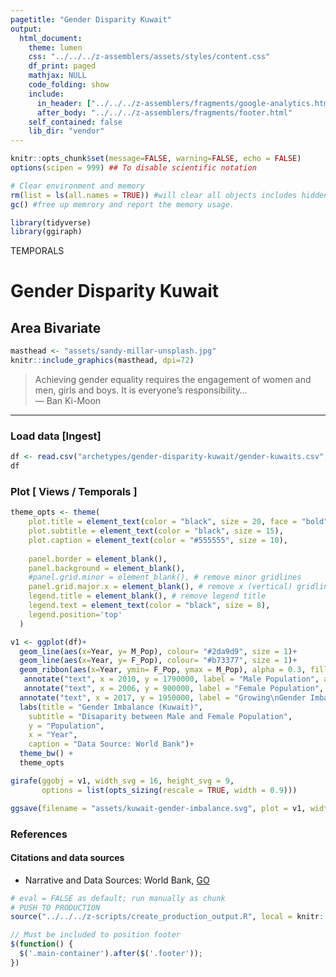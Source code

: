 ```yaml
---
pagetitle: "Gender Disparity Kuwait"
output:
  html_document:
    theme: lumen
    css: "../../../z-assemblers/assets/styles/content.css"
    df_print: paged
    mathjax: NULL
    code_folding: show
    include:
      in_header: ["../../../z-assemblers/fragments/google-analytics.html", "../../../z-assemblers/fragments/header.html"]
      after_body: "../../../z-assemblers/fragments/footer.html"
    self_contained: false
    lib_dir: "vendor"
---
```


```r

knitr::opts_chunk$set(message=FALSE, warning=FALSE, echo = FALSE)
options(scipen = 999) ## To disable scientific notation

# Clear environment and memory
rm(list = ls(all.names = TRUE)) #will clear all objects includes hidden objects.
gc() #free up memrory and report the memory usage.

library(tidyverse)
library(ggiraph)

```

<div class="activity">
TEMPORALS
</div>

# Gender Disparity Kuwait
## Area Bivariate

```r

masthead <- "assets/sandy-millar-unsplash.jpg"
knitr::include_graphics(masthead, dpi=72)

```

> Achieving gender equality requires the engagement of women and men, girls and boys. It is everyone’s responsibility...\
--- Ban Ki-Moon


***

### Load data [Ingest]

```r

df <- read.csv("archetypes/gender-disparity-kuwait/gender-kuwaits.csv", header = TRUE, stringsAsFactors = FALSE)
df

```


### Plot [ Views / Temporals ]


```r

theme_opts <- theme(
    plot.title = element_text(color = "black", size = 20, face = "bold"),
    plot.subtitle = element_text(color = "black", size = 15),
    plot.caption = element_text(color = "#555555", size = 10),
  
    panel.border = element_blank(),
    panel.background = element_blank(),
    #panel.grid.minor = element_blank(), # remove minor gridlines
    panel.grid.major.x = element_blank(), # remove x (vertical) gridlines
    legend.title = element_blank(), # remove legend title
    legend.text = element_text(color = "black", size = 8),
    legend.position='top'
  )

v1 <- ggplot(df)+
  geom_line(aes(x=Year, y= M_Pop), colour= "#2da9d9", size = 1)+
  geom_line(aes(x=Year, y= F_Pop), colour= "#b73377", size = 1)+
  geom_ribbon(aes(x=Year, ymin= F_Pop, ymax = M_Pop), alpha = 0.3, fill = "#769dc8")+
   annotate("text", x = 2010, y = 1790000, label = "Male Population", angle = 45, size = 4, colour= "#2da9d9")+
   annotate("text", x = 2006, y = 900000, label = "Female Population", angle = 22, size = 4, colour= "#b73377")+
  annotate("text", x = 2017, y = 1950000, label = "Growing\nGender Imbalance", size = 5, fontface = 2, colour = "#147fa8")+
  labs(title = "Gender Imbalance (Kuwait)",
    subtitle = "Disaparity between Male and Female Population",
    y = "Population",
    x = "Year",
    caption = "Data Source: World Bank")+
  theme_bw() + 
  theme_opts

girafe(ggobj = v1, width_svg = 16, height_svg = 9,
       options = list(opts_sizing(rescale = TRUE, width = 0.9)))

```


```r

ggsave(filename = "assets/kuwait-gender-imbalance.svg", plot = v1, width=16, height=9)

```


### References
#### Citations and data sources

* Narrative and Data Sources: World Bank, [GO](https://data.worldbank.org/indicator/SP.POP.TOTL.MA.IN){target="_blank"}


```r

# eval = FALSE as default; run manually as chunk
# PUSH TO PRODUCTION
source("../../../z-scripts/create_production_output.R", local = knitr::knit_global())

```


```js

// Must be included to position footer
$(function() {
  $('.main-container').after($('.footer'));
})

```


